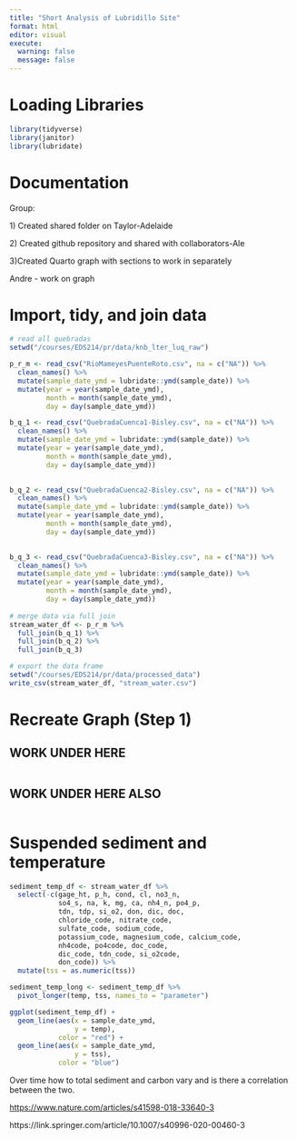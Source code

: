 ```yaml
---
title: "Short Analysis of Lubridillo Site"
format: html
editor: visual
execute:
  warning: false
  message: false
---
```


# Loading Libraries

```r
library(tidyverse)
library(janitor)
library(lubridate)
```

# Documentation

Group:

1\) Created shared folder on Taylor-Adelaide

2\) Created github repository and shared with collaborators-Ale

3)Created Quarto graph with sections to work in separately

Andre - work on graph

# Import, tidy, and join data

```r

# read all quebradas
setwd("/courses/EDS214/pr/data/knb_lter_luq_raw")

p_r_m <- read_csv("RioMameyesPuenteRoto.csv", na = c("NA")) %>%
  clean_names() %>%
  mutate(sample_date_ymd = lubridate::ymd(sample_date)) %>%
  mutate(year = year(sample_date_ymd),
         month = month(sample_date_ymd),
         day = day(sample_date_ymd))

b_q_1 <- read_csv("QuebradaCuenca1-Bisley.csv", na = c("NA")) %>%
  clean_names() %>%
  mutate(sample_date_ymd = lubridate::ymd(sample_date)) %>%
  mutate(year = year(sample_date_ymd),
         month = month(sample_date_ymd),
         day = day(sample_date_ymd))

  
b_q_2 <- read_csv("QuebradaCuenca2-Bisley.csv", na = c("NA")) %>%
  clean_names() %>%
  mutate(sample_date_ymd = lubridate::ymd(sample_date)) %>%
  mutate(year = year(sample_date_ymd),
         month = month(sample_date_ymd),
         day = day(sample_date_ymd))

  
b_q_3 <- read_csv("QuebradaCuenca3-Bisley.csv", na = c("NA")) %>%
  clean_names() %>%
  mutate(sample_date_ymd = lubridate::ymd(sample_date)) %>%
  mutate(year = year(sample_date_ymd),
         month = month(sample_date_ymd),
         day = day(sample_date_ymd))
  
# merge data via full join 
stream_water_df <- p_r_m %>% 
  full_join(b_q_1) %>% 
  full_join(b_q_2) %>%
  full_join(b_q_3)

# export the data frame
setwd("/courses/EDS214/pr/data/processed_data")
write_csv(stream_water_df, "stream_water.csv")
```

# Recreate Graph (Step 1)

## WORK UNDER HERE

```r

```

## WORK UNDER HERE ALSO

```r

```

# Suspended sediment and temperature

```r
sediment_temp_df <- stream_water_df %>%
  select(-c(gage_ht, p_h, cond, cl, no3_n,
            so4_s, na, k, mg, ca, nh4_n, po4_p,
            tdn, tdp, si_o2, don, dic, doc,
            chloride_code, nitrate_code, 
            sulfate_code, sodium_code, 
            potassium_code, magnesium_code, calcium_code,
            nh4code, po4code, doc_code,
            dic_code, tdn_code, si_o2code,
            don_code)) %>%
  mutate(tss = as.numeric(tss))

sediment_temp_long <- sediment_temp_df %>%
  pivot_longer(temp, tss, names_to = "parameter")
```

```r
ggplot(sediment_temp_df) +
  geom_line(aes(x = sample_date_ymd, 
                y = temp),
            color = "red") + 
  geom_line(aes(x = sample_date_ymd,
                y = tss),
            color = "blue")
```

Over time how to total sediment and carbon vary and is there a correlation between the two.

<https://www.nature.com/articles/s41598-018-33640-3>

https://link.springer.com/article/10.1007/s40996-020-00460-3

# 
